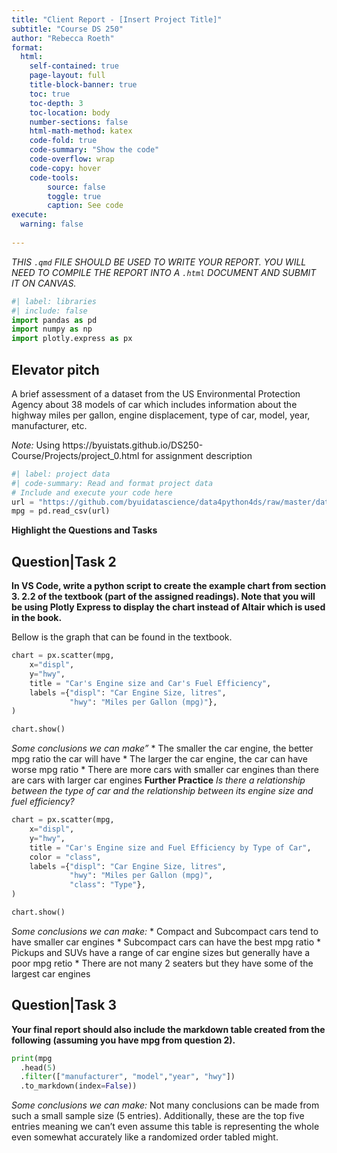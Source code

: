 ```yaml
---
title: "Client Report - [Insert Project Title]"
subtitle: "Course DS 250"
author: "Rebecca Roeth"
format:
  html:
    self-contained: true
    page-layout: full
    title-block-banner: true
    toc: true
    toc-depth: 3
    toc-location: body
    number-sections: false
    html-math-method: katex
    code-fold: true
    code-summary: "Show the code"
    code-overflow: wrap
    code-copy: hover
    code-tools:
        source: false
        toggle: true
        caption: See code
execute: 
  warning: false
    
---
```


_THIS `.qmd` FILE SHOULD BE USED TO WRITE YOUR REPORT.  YOU WILL NEED TO COMPILE THE REPORT INTO A `.html` DOCUMENT AND SUBMIT IT ON CANVAS._

```python
#| label: libraries
#| include: false
import pandas as pd
import numpy as np
import plotly.express as px
```


## Elevator pitch
A brief assessment of a dataset from the US Environmental Protection Agency about 38 models of car which includes information about the highway miles per gallon, engine displacement, type of car, model, year, manufacturer, etc.

*Note:*
Using https://byuistats.github.io/DS250-Course/Projects/project_0.html for  assignment description 

```python
#| label: project data
#| code-summary: Read and format project data
# Include and execute your code here
url = "https://github.com/byuidatascience/data4python4ds/raw/master/data-raw/mpg/mpg.csv"
mpg = pd.read_csv(url)
```
__Highlight the Questions and Tasks__

## Question|Task 2
__In VS Code, write a python script to create the example chart from section 3.
2.2 of the textbook (part of the assigned readings). Note that you will be 
using Plotly Express to display the chart instead of Altair which is used in 
the book.__ 

Bellow is the graph that can be found in the textbook.

```python
chart = px.scatter(mpg,  
    x="displ", 
    y="hwy",
    title = "Car's Engine size and Car's Fuel Efficiency",
    labels ={"displ": "Car Engine Size, litres", 
             "hwy": "Miles per Gallon (mpg)"},
)

chart.show()
```

*Some conclusions we can make"*
* The smaller the car engine, the better mpg ratio the car will have
* The larger the car engine, the car can have worse mpg ratio
* There are more cars with smaller car engines than there are cars with larger car engines
__Further Practice__
*Is there a relationship between the type of car and the relationship between its engine size and fuel efficiency?*

```python
chart = px.scatter(mpg,  
    x="displ", 
    y="hwy",
    title = "Car's Engine size and Fuel Efficiency by Type of Car",
    color = "class",
    labels ={"displ": "Car Engine Size, litres", 
             "hwy": "Miles per Gallon (mpg)", 
             "class": "Type"},
)

chart.show()
```

*Some conclusions we can make:*
* Compact and Subcompact cars tend to have smaller car engines
* Subcompact cars can have the best mpg ratio
* Pickups and SUVs have a range of car engine sizes but generally have a poor mpg retio 
* There are not many 2 seaters but they have some of the largest car engines

## Question|Task 3
__Your final report should also include the markdown table created from the following (assuming you have mpg from question 2).__

```python
print(mpg
  .head(5)
  .filter(["manufacturer", "model","year", "hwy"])
  .to_markdown(index=False))

```

*Some conclusions we can make:*
Not many conclusions can be made from such a small sample size (5 entries). Additionally, these are the top five entries meaning we can't even assume this table is representing the whole even somewhat accurately like a randomized order tabled might.
